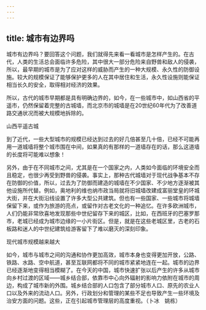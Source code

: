 ```yaml
---
---
---
```

title: 城市有边界吗
---




城市有边界吗？要回答这个问题，我们就得先来看一看城市是怎样产生的。在古代，人类的生活总会面临许多危险，其中很大一部分危险来自野兽和敌人的侵袭，所以，最早期的城市是为了应对这样的威胁而产生的一种大规模、永久性的防御设施。较大的规模保证了能够保护更多的人在其中居住和生活，永久性设施则能保证相当长久的安全，取得相对经济的效果。

所以，古代的城市早期都是具有明确边界的，如今，在一些城市中，如山西省的平遥市，仍然保留着完整的古城墙，而北京市的城墙是在20世纪60年代为了改善道路交通状况而被大规模地拆除的。

山西平遥古城



到了近代，一些大型城市的规模已经达到过去的好几倍甚至几十倍，已经不可能再用一道城墙将整个城市围在中间，如果真的有那样的一道墙存在的话，那么这道墙的长度将可能难以想象！

另外，由于在不同城市之间，尤其是在一个国家之内，人类如今面临的环境安全而且稳定，也很少再受到野兽的侵袭。事实上，那种古代城墙对于现代战争基本不存在防御的价值，所以，过去为了防御而建造的城墙在不少国家、不少地方逐渐被其他设施所代替。例如，奥地利的维也纳市政当局就将旧城墙改建成富丽堂皇的环城大街，并在大街沿线设置了许多大型公共建筑。但也有一些国家、一些城市将城墙保留下来，或作为旅游的亮点，或留作对古老文化的一种追忆。在许多欧洲城市，人们仍能非常欣喜地发现那些中世纪留存下来的城区，比如，在西班牙的巴塞罗那市，老城已经成为城市边缘的一小片街区。但是，就是在这些老城区里，古老的石板路和迷人的中世纪建筑给游客留下了难以磨灭的深刻印象。

现代城市规模越来越大



如今，城市与城市之间的沟通和协作更加高效，城市本身也变得更加开放，公路、铁路、水路、空中航道，甚至互联网都将不同的城市紧紧地连在一起。城市的边界已经逐渐地变得相当模糊了。在今天的中国，城市快速扩张以后产生的许多从城市向乡村过渡的区域——城乡结合部，依靠市中心向外辐射的影响力依附在城市的周边，构成了城市新的外围。城乡结合部的人口包含了部分城市人口、原先的农业人口以及外来的流动人口。另外，行政划分和管理的某些不足也导致产生一些环境及治安方面的问题。这些，正在引起城市管理层的高度重视。（卜冰　姚栋）